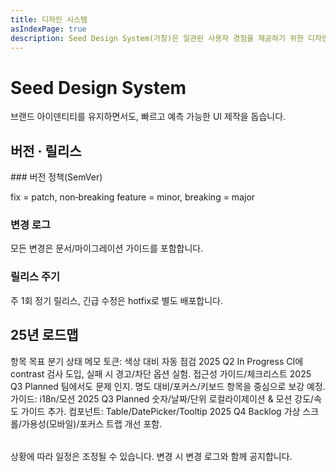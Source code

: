 ```yaml
---
title: 디자인 시스템
asIndexPage: true
description: Seed Design System(가칭)은 일관된 사용자 경험을 제공하기 위한 디자인 언어와 컴포넌트, 토큰, 가이드의 집합입니다.
---
```



# Seed Design System

<Callout emoji="🌱">
  브랜드 아이덴티티를 유지하면서도, 빠르고 예측 가능한 UI 제작을 돕습니다.
</Callout>

<Cards num={3}>
  <Cards.Card href="/design-system/principles" icon="📐" title="원칙" />
  <Cards.Card href="/design-system/tokens" icon="🎨" title="토큰" />
  <Cards.Card href="/design-system/components" icon="🧱" title="컴포넌트" />
</Cards>

## 버전 · 릴리스

<Steps>
### 버전 정책(SemVer)

fix = patch, non‑breaking feature = minor, breaking = major

### 변경 로그

모든 변경은 문서/마이그레이션 가이드를 포함합니다.

### 릴리스 주기

주 1회 정기 릴리스, 긴급 수정은 hotfix로 별도 배포합니다.

</Steps>

## 25년 로드맵

<Table>
  <thead>
    <Table.Tr>
      <Table.Th>항목</Table.Th>
      <Table.Th>목표 분기</Table.Th>
      <Table.Th>상태</Table.Th>
      <Table.Th>메모</Table.Th>
    </Table.Tr>
  </thead>
  <tbody>
    <Table.Tr>
      <Table.Td>토큰: 색상 대비 자동 점검</Table.Td>
      <Table.Td>2025 Q2</Table.Td>
      <Table.Td>In Progress</Table.Td>
      <Table.Td>CI에 contrast 검사 도입, 실패 시 경고/차단 옵션 실험.</Table.Td>
    </Table.Tr>
    <Table.Tr>
      <Table.Td>접근성 가이드/체크리스트</Table.Td>
      <Table.Td>2025 Q3</Table.Td>
      <Table.Td>Planned</Table.Td>
      <Table.Td>
        팀에서도 문제 인지. 명도 대비/포커스/키보드 항목을 중심으로 보강 예정.
      </Table.Td>
    </Table.Tr>
    <Table.Tr>
      <Table.Td>가이드: i18n/모션</Table.Td>
      <Table.Td>2025 Q3</Table.Td>
      <Table.Td>Planned</Table.Td>
      <Table.Td>
        숫자/날짜/단위 로컬라이제이션 & 모션 강도/속도 가이드 추가.
      </Table.Td>
    </Table.Tr>
    <Table.Tr>
      <Table.Td>컴포넌트: Table/DatePicker/Tooltip</Table.Td>
      <Table.Td>2025 Q4</Table.Td>
      <Table.Td>Backlog</Table.Td>
      <Table.Td>가상 스크롤/가용성(모바일)/포커스 트랩 개선 포함.</Table.Td>
    </Table.Tr>
  </tbody>
</Table>

<Callout type="info" emoji="🗓️">
  상황에 따라 일정은 조정될 수 있습니다. 변경 시 변경 로그와 함께 공지합니다.
</Callout>
